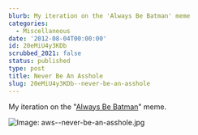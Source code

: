 ```yaml
---
blurb: My iteration on the 'Always Be Batman' meme
categories:
  - Miscellaneous
date: '2012-08-04T00:00:00'
id: 20eMiU4y3KDb
scrubbed_2021: false
status: published
type: post
title: Never Be An Asshole
slug: 20eMiU4y3KDb--never-be-an-asshole
---
```


My iteration on the "[Always Be Batman](http://weknowmemes.com/2012/03/the-most-important-thing-in-life-is-to-be-yourself-unless-you-can-be-batman/)" meme.

![Image: aws--never-be-an-asshole.jpg](/aws--never-be-an-asshole.jpg)
